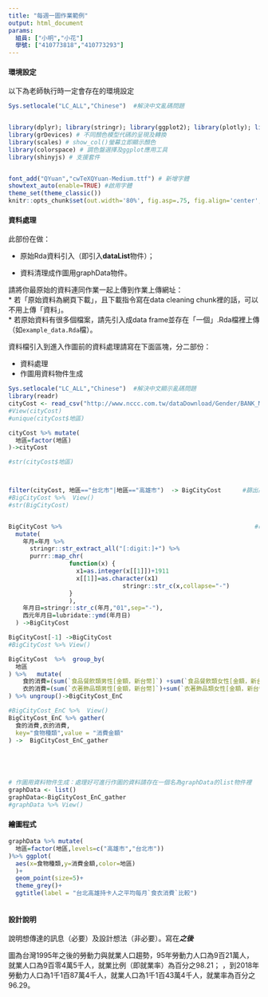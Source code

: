 ```yaml
---
title: "每週一圖作業範例"
output: html_document
params:
  組員: ["小明","小花"]  
  學號: ["410773818","410773293"]
---
```


#### 環境設定

以下為老師執行時一定會存在的環境設定
```r
Sys.setlocale("LC_ALL","Chinese")  #解決中文亂碼問題


library(dplyr); library(stringr); library(ggplot2); library(plotly); library(lubridate); library(readr); library(tidyr); library(showtext);library(ggthemes);
library(grDevices) # 不同顏色模型代碼的呈現及轉換
library(scales) # show_col()螢幕立即顯示顏色
library(colorspace) # 調色盤選擇及ggplot應用工具
library(shinyjs) # 支援套件


font_add("QYuan","cwTeXQYuan-Medium.ttf") # 新增字體
showtext_auto(enable=TRUE) #啟用字體
theme_set(theme_classic())
knitr::opts_chunk$set(out.width='80%', fig.asp=.75, fig.align='center', fig.showtext=T)
```

#### 資料處理

此部份在做：

  * 原始Rda資料引入（即引入**dataList**物件）；
  
  * 資料清理成作圖用graphData物件。

請將你最原始的資料連同作業一起上傳到作業上傳網址：  
  * 若「原始資料為網頁下載」，且下載指令寫在data cleaning chunk裡的話，可以不用上傳「資料」。  
  * 若原始資料有很多個檔案，請先引入成data frame並存在「一個」.Rda檔裡上傳（如`example_data.Rda`檔）。  

資料檔引入到進入作圖前的資料處理請寫在下面區塊，分二部份：

  * 資料處理  
  * 作圖用資料物件生成
  
```r
Sys.setlocale("LC_ALL","Chinese")  #解決中文顯示亂碼問題
library(readr)
cityCost <- read_csv("http://www.nccc.com.tw/dataDownload/Gender/BANK_MCT_ALL_GD.CSV")
#View(cityCost)
#unique(cityCost$地區)

cityCost %>% mutate(
  地區=factor(地區)
)->cityCost

#str(cityCost$地區)     



filter(cityCost, 地區=="台北市"|地區=="高雄市")  -> BigCityCost      #篩出高雄市及台北市
#BigCityCost %>%  View()
#str(BigCityCost)


BigCityCost %>%                                                      #改年月日
  mutate(
    年月=年月 %>%
      stringr::str_extract_all("[:digit:]+") %>%
      purrr::map_chr(
                 function(x) {
                   x1=as.integer(x[[1]])+1911
                   x[[1]]=as.character(x1)
                                stringr::str_c(x,collapse="-")
                 }
                 ),
    年月日=stringr::str_c(年月,"01",sep="-"),
    西元年月日=lubridate::ymd(年月日)
  ) ->BigCityCost

BigCityCost[-1] ->BigCityCost
#BigCityCost %>% View()

BigCityCost  %>%  group_by(
  地區
) %>%   mutate(
    食的消費=(sum(`食品餐飲類男性[金額，新台幣]`) +sum(`食品餐飲類女性[金額，新台幣]`))/(67*2),
    衣的消費=(sum(`衣著飾品類男性[金額，新台幣]`)+sum(`衣著飾品類女性[金額，新台幣]`))/(67*2)    
) %>% ungroup()->BigCityCost_EnC

#BigCityCost_EnC %>%  View()
BigCityCost_EnC %>% gather(
  食的消費,衣的消費,
  key="食物種類",value = "消費金額"
) ->  BigCityCost_EnC_gather





# 作圖用資料物件生成：處理好可進行作圖的資料請存在一個名為graphData的list物件裡
graphData <- list()
graphData<-BigCityCost_EnC_gather
#graphData %>% View()
```

#### 繪圖程式

```r

graphData %>% mutate(
  地區=factor(地區,levels=c("高雄市","台北市"))
)%>% ggplot(
  aes(x=食物種類,y=消費金額,color=地區)
  )+
  geom_point(size=5)+
  theme_grey()+
  ggtitle(label = "台北高雄持卡人之平均每月`食衣消費`比較")



```

#### 設計說明
說明想傳達的訊息（必要）及設計想法（非必要）。寫在***之後
*** 

圖為台灣1995年之後的勞動力與就業人口趨勢，95年勞動力人口為9百21萬人，就業人口為9百零4萬5千人，就業比例（即就業率）為百分之98.21； ，到2018年勞動力人口為1千1百87萬4千人，就業人口為1千1百43萬4千人，就業率為百分之96.29。


